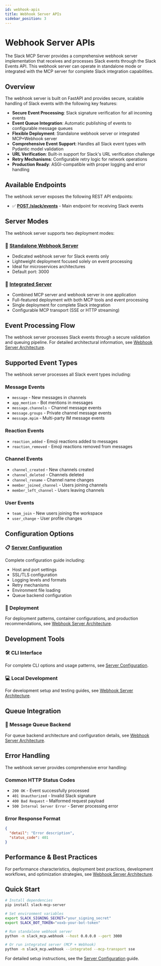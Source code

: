 ```yaml
---
id: webhook-apis
title: Webhook Server APIs
sidebar_position: 3
---
```


# Webhook Server APIs

The Slack MCP Server provides a comprehensive webhook server implementation that receives and processes Slack events through the Slack Events API. This webhook server can operate in standalone mode or integrated with the MCP server for complete Slack integration capabilities.

## Overview

The webhook server is built on FastAPI and provides secure, scalable handling of Slack events with the following key features:

- **Secure Event Processing**: Slack signature verification for all incoming events
- **Event Queue Integration**: Automatic publishing of events to configurable message queues
- **Flexible Deployment**: Standalone webhook server or integrated MCP+Webhook server
- **Comprehensive Event Support**: Handles all Slack event types with Pydantic model validation
- **URL Verification**: Built-in support for Slack's URL verification challenge
- **Retry Mechanisms**: Configurable retry logic for network operations
- **Production Ready**: ASGI-compatible with proper logging and error handling

## Available Endpoints

The webhook server exposes the following REST API endpoints:

- ✅ [**POST /slack/events**](./end-points/slack-events-endpoint.mdx) - Main endpoint for receiving Slack events

[//]: # (- ✅ [**URL Verification**]&#40;./url-verification.mdx&#41; - Automatic handling of Slack's challenge requests)

## Server Modes

The webhook server supports two deployment modes:

### **🔧 [Standalone Webhook Server](./standalone-server.mdx)**
- Dedicated webhook server for Slack events only
- Lightweight deployment focused solely on event processing
- Ideal for microservices architectures
- Default port: 3000

### **🚀 [Integrated Server](./integrated-server.mdx)**
- Combined MCP server and webhook server in one application
- Full-featured deployment with both MCP tools and event processing
- Single deployment for complete Slack integration
- Configurable MCP transport (SSE or HTTP streaming)

## Event Processing Flow

The webhook server processes Slack events through a secure validation and queuing pipeline. For detailed architectural information, see [Webhook Server Architecture](/dev/next/architecture/webhook-server-architecture).

[//]: # (## Authentication & Security)

[//]: # ()
[//]: # (### **🔐 [Security Features]&#40;./security.mdx&#41;**)

[//]: # (- **Slack Signature Verification**: All requests validated using HMAC-SHA256)

[//]: # (- **Environment-based Configuration**: Secure token and secret management)

[//]: # (- **Request Validation**: Comprehensive payload validation with Pydantic models)

[//]: # (- **HTTPS Support**: Production-ready HTTPS deployment capabilities)

[//]: # ()
[//]: # (### **Required Environment Variables**)

[//]: # (- `SLACK_SIGNING_SECRET` - Required for request signature verification)

[//]: # (- `SLACK_BOT_TOKEN` - Required for Slack API operations)

[//]: # (- `SLACK_EVENTS_TOPIC` - Optional queue topic name &#40;default: "slack_events"&#41;)

## Supported Event Types

The webhook server processes all Slack event types including:

### **Message Events**
- `message` - New messages in channels
- `app_mention` - Bot mentions in messages
- `message.channels` - Channel message events
- `message.groups` - Private channel message events
- `message.mpim` - Multi-party IM message events

### **Reaction Events**
- `reaction_added` - Emoji reactions added to messages
- `reaction_removed` - Emoji reactions removed from messages

### **Channel Events**
- `channel_created` - New channels created
- `channel_deleted` - Channels deleted
- `channel_rename` - Channel name changes
- `member_joined_channel` - Users joining channels
- `member_left_channel` - Users leaving channels

### **User Events**
- `team_join` - New users joining the workspace
- `user_change` - User profile changes

## Configuration Options

### **📋 [Server Configuration](./server-configuration.mdx)**
Complete configuration guide including:
- Host and port settings
- SSL/TLS configuration  
- Logging levels and formats
- Retry mechanisms
- Environment file loading
- Queue backend configuration

### **🚀 Deployment**
For deployment patterns, container configurations, and production recommendations, see [Webhook Server Architecture](/dev/next/architecture/webhook-server-architecture).

## Development Tools

### **🛠️ CLI Interface**
For complete CLI options and usage patterns, see [Server Configuration](./server-configuration.mdx).

### **💻 Local Development**
For development setup and testing guides, see [Webhook Server Architecture](/dev/next/architecture/webhook-server-architecture).

## Queue Integration

### **📨 Message Queue Backend**
For queue backend architecture and configuration details, see [Webhook Server Architecture](/dev/next/architecture/webhook-server-architecture).

## Error Handling

The webhook server provides comprehensive error handling:

### **Common HTTP Status Codes**
- `200 OK` - Event successfully processed
- `401 Unauthorized` - Invalid Slack signature
- `400 Bad Request` - Malformed request payload
- `500 Internal Server Error` - Server processing error

### **Error Response Format**
```json
{
  "detail": "Error description",
  "status_code": 401
}
```

## Performance & Best Practices

For performance characteristics, deployment best practices, development workflows, and optimization strategies, see [Webhook Server Architecture](/dev/next/architecture/webhook-server-architecture).

## Quick Start

```bash
# Install dependencies
pip install slack-mcp-server

# Set environment variables
export SLACK_SIGNING_SECRET="your_signing_secret"
export SLACK_BOT_TOKEN="xoxb-your-bot-token"

# Run standalone webhook server
python -m slack_mcp.webhook --host 0.0.0.0 --port 3000

# Or run integrated server (MCP + Webhook)
python -m slack_mcp.webhook --integrated --mcp-transport sse
```

For detailed setup instructions, see the [Server Configuration](./server-configuration.mdx) guide.
